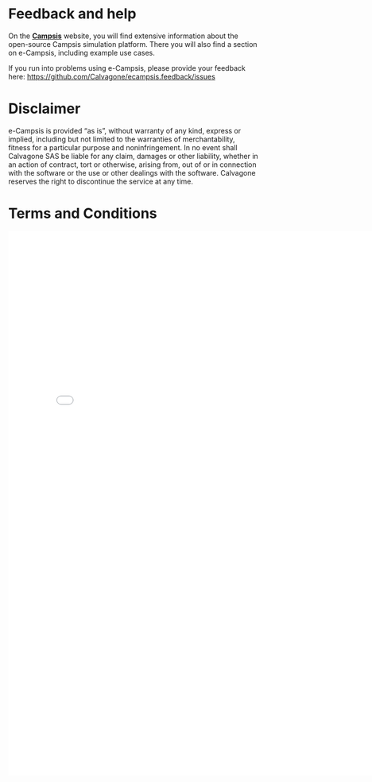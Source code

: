 # Feedback and help

On the [**Campsis**](https://calvagone.github.io/) website, you will find extensive information about the open-source Campsis simulation platform. There you will also find a section on e-Campsis, including example use cases.

If you run into problems using e-Campsis, please provide your feedback here: <https://github.com/Calvagone/ecampsis.feedback/issues>

# Disclaimer

e-Campsis is provided "as is", without warranty of any kind, express or implied, including but not limited to the warranties of merchantability, fitness for a particular purpose and noninfringement. In no event shall Calvagone SAS be liable for any claim, damages or other liability, whether in an action of contract, tort or otherwise, arising from, out of or in connection with the software or the use or other dealings with the software. Calvagone reserves the right to discontinue the service at any time.

# Terms and Conditions

![](pictures/e-Campsis_T&C_v3_240911.pdf){width="21cm" height="29cm"}
